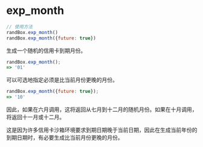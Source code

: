 # exp_month

```js
// 使用方法
randBox.exp_month()
randBox.exp_month({future: true})
```

生成一个随机的信用卡到期月份。

```js
randBox.exp_month();
=> '01'
```

可以可选地指定必须是比当前月份更晚的月份。

```js
randBox.exp_month({future: true});
=> '10'
```

因此，如果在六月调用，这将返回从七月到十二月的随机月份。如果在十月调用，将返回十一月或十二月。

这是因为许多信用卡沙箱环境要求到期日期晚于当前日期，因此在生成当前年份的到期日期时，有必要生成比当前月份更晚的月份。
